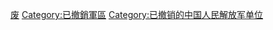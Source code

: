 [[Category:中国人民解放军军区|废]]
[[Category:已撤銷軍區|Category:已撤銷軍區]]
[[Category:已撤销的中国人民解放军单位|Category:已撤销的中国人民解放军单位]]
